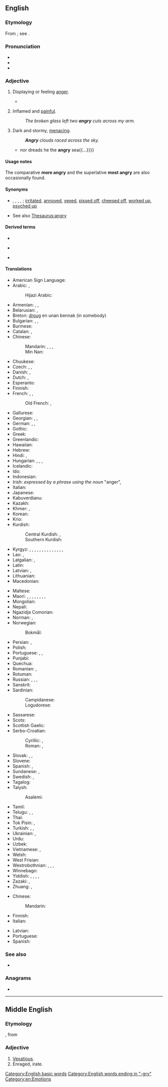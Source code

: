 ==English==

===Etymology===
From {{etyl|enm|en}}; see {{m|en|anger}}.

===Pronunciation===
* {{IPA|/ˈæŋ.ɡɹi/|lang=en}}
* {{audio|en-us-angry.ogg|Audio (US)|lang=en}}
* {{rhymes|æŋɡri|lang=en}}

===Adjective===
{{en-adj|er}}

# Displaying or feeling [[anger]].
#: {{ux|en|His face became '''angry'''.}}
#: {{ux|en|An '''angry''' mob started looting the warehouse.}}
#* {{quote-book|year=1898|author={{w|Winston Churchill (novelist)|Winston Churchill}}
|title={{w|The Celebrity}}|chapter=5
|passage=Then we relapsed into a discomfited silence, and wished we were anywhere else. But Miss Thorn relieved the situation by laughing aloud, and with such a hearty enjoyment that instead of getting '''angry''' and more mortified we began to laugh ourselves, and instantly felt better.}}
# {{lb|en|said about a wound or a rash}} Inflamed and [[painful]].
#: ''The broken glass left two '''angry''' cuts across my arm.''
# {{lb|en|figuratively|said about the elements, like the sky or the sea}} Dark and stormy, [[menacing]].
#: '''''Angry''' clouds raced across the sky.''
#* {{quote-book|1756|{{w|Christopher Smart}}|3=[http://books.google.com/books?id=fnpYmCFiZlcC The Book of the Epodes]|chapter=Ode II|by={{w|Horace}}
|passage={{...}}nor dreads he the '''angry''' sea{{...}}}}

====Usage notes====
The comparative '''more angry''' and the superlative '''most angry''' are also occasionally found.

====Synonyms====
* {{sense|displaying anger}} {{l|en|mad}}, {{l|en|enraged}}, {{l|en|wrathful}}, {{l|en|furious}}, {{l|en|apoplectic}}; [[irritated]], [[annoyed]], [[vexed]], [[pissed off]], [[cheesed off]], [[worked up]], [[psyched up]]
* See also [[Thesaurus:angry]]

====Derived terms====
{{top3}}
* {{l|en|angrily}}
{{mid3}}
* {{l|en|angriness}}
{{mid3}}
* {{l|en|Angry Young Man}}
{{bottom}}

====Translations====
{{trans-top|displaying anger}}
* American Sign Language: {{t|ase|Claw5@NearNose-PalmBack}}
* Arabic: {{t|ar|غَاضِب}}, {{t|ar|غَضْبَان}}
*: Hijazi Arabic: {{t|acw|مُعَصِّب|m|tr=muʿaṣṣib|sc=Arab}}
* Armenian: {{t+|hy|ջղային|sc=Armn}}, {{t|hy|զայրացած}}, {{t|hy|բարկացած}}
* Belarusian: {{t|be|сярдзі́ты|sc=Cyrl}}, {{t|be|злы|sc=Cyrl}}
* Breton: [[droug]] en unan bennak (in somebody)
* Bulgarian: {{t+|bg|ядо́сан}}, {{t+|bg|разгне́вен}}, {{t+|bg|сърди́т}}
* Burmese: {{t+|my|စိတ်ဆိုး|sc=Mymr}}
* Catalan: {{t+|ca|enfadat}}, {{t+|ca|enutjat}}
* Chinese:
*: Mandarin: {{t+|cmn|恼怒|tr=nǎonù|sc=Hani}}, {{t+|cmn|憤怒|tr=fènnù|sc=Hani}}, {{t+|cmn|生氣|sc=Hani}}, {{t+|cmn|生气|tr=shēngqì|sc=Hani}}
*: Min Nan: {{t+|nan|受氣|tr=siū-khì|sc=Hans}}
* Chuukese: {{t|chk|song}}
* Czech: {{t|cs|rozhněvaný}}, {{t+|cs|rozzlobený}}, {{t|cs|zlostný}}
* Danish: {{t|da|vred}}, {{t+|da|sur}}
* Dutch: {{t+|nl|kwaad}}, {{t+|nl|boos}}
* Esperanto: {{t+|eo|kolera}}
* Finnish: {{t+|fi|vihainen}}
* French: {{t+|fr|fâché|m}}, {{t+|fr|fâchée|f}}, {{t+|fr|en colère}}
*: Old French: {{t|fro|irié}}, {{t|fro|irous}}
* Gallurese: {{t|sdn|airatu}}
* Georgian: {{t+|ka|გაბრაზებული|sc=Geor}}, {{t|ka|გაჯავრებული|sc=Geor}}, {{t|ka|გაღიზიანებული|sc=Geor}}
* German: {{t+|de|böse}}, {{t+|de|verärgert}}, {{t+|de|zornig}}
* Gothic: {{t|got|𐌸𐍅𐌰𐌹𐍂𐌷𐍃}}
* Greek: {{t+|el|θυμωμένος}}
* Greenlandic: {{t|kl|ninngappoq}}
* Hawaiian: {{t|haw|huhū}}
* Hebrew: {{t+|he|סר|tr=sar}}
* Hindi: {{t|hi|रूठा}}, {{t+|hi|क्रोधित}}
* Hungarian: {{t+|hu|haragos}}, {{t+|hu|dühös}}, {{t+|hu|mérges}}, {{t|hu|bősz}}
* Icelandic: {{t+|is|reiður}}
* Ido: {{t+|io|iracoza}}
* Indonesian: {{t+|id|marah}}
* Irish: ''expressed by a phrase using the noun'' {{t|ga|fearg|f}} "anger", {{t|ga|cochallach}}
* Italian: {{t+|it|arrabbiato}}
* Japanese: {{t+|ja|怒る|tr=おこった, okotta|alt=怒った|sc=Jpan}}
* Kabuverdianu: {{t|kea|iradu}}
* Kazakh: {{t+|kk|ашулы|sc=Cyrl}}
* Khmer: {{t+|km|ខឹង|tr=kʰəŋ|sc=Khmr}}, {{t|km|ដែលខឹង|tr=dael kʰəŋ|sc=Khmr}}
* Korean: {{t+|ko|화내다|alt=화난}}
* Krio: {{t|kri|vex}}
* Kurdish:
*: Central Kurdish: {{t|ckb|تووڕە}}, {{t|ckb|قەڵس}}
*: Southern Kurdish: {{t|sdh|تۊڕە}}
* Kyrgyz: {{t+|ky|ачуулуу}}, {{t+|ky|каардуу}}, {{t+|ky|каарданган}}, {{t+|ky|ачуу}}, {{t+|ky|катуу}}, {{t+|ky|нааразы}}, {{t+|ky|ыраазы эмес}}, {{t+|ky|кыжырланган}}, {{t+|ky|кыжырлуу}}, {{t+|ky|жини келген}}, {{t+|ky|жинденген}}, {{t+|ky|жини келген}}, {{t+|ky|туталанган}}, {{t+|ky|ырайымсыз}},{{t|ky|штормдуу (аба ырайы}}
* Lao: {{t|lo|ຄຽດ}}, {{t|lo|ພິໂລດ}}
* Latgalian: {{t|ltg|sirdeigs}}, {{t|ltg|špetnys}}
* Latin: {{t|la|iratus}}
* Latvian: {{t|lv|dusmīgs}}, {{t+|lv|pikts}}
* Lithuanian: {{t+|lt|piktas}}
* Macedonian: {{t|mk|разгневен|sc=Cyrl}}
{{trans-mid}}
* Maltese: {{t-needed|mt}}
* Maori: {{t|mi|naunau}}, {{t|mi|manawawera}}, {{t|mi|pukukino}}, {{t|mi|riri}}, {{t|mi|tūpehupehu}}, {{t|mi|hīkaka}}, {{t|mi|pukuriri}}, {{t|mi|ririhau}}, {{t|mi|takariri}}
* Mongolian: {{t-needed|mn}}
* Nepali: {{t-needed|ne}}
* Ngazidja Comorian: {{t|zdj|harimwa usiu}}
* Norman: {{t|nrf|dguffi}}, {{t|nrf|mârri}}
* Norwegian: {{t+|no|sint}}
*: Bokmål: {{t|nb|rasende}}
* Persian: {{t+|fa|خشمگین|tr=xašmgin|sc=fa-Arab}}, {{t+|fa|عصبانی|tr=asabâni|sc=fa-Arab}}
* Polish: {{t+|pl|zły}}
* Portuguese: {{t+|pt|raivoso|m}}, {{t|pt|raivosa|f}}, {{t+|pt|bravo}}
* Punjabi: {{t-needed|pa}}
* Quechua: {{t|qu|phiñasqa}}
* Romanian: {{t+|ro|rău|m}}, {{t|ro|rea|f}}
* Rotuman: {{t|rtm|feke}}
* Russian: {{t+|ru|серди́тый}}, {{t+|ru|злой}}, {{t+|ru|разгне́ванный}}, {{qualifier|e.g. tone}} {{t+|ru|гне́вный}}
* Sanskrit: {{t+|sa|कुपित}}
* Sardinian:
*: Campidanese: {{t|sc|arrenegadu}}
*: Logudorese: {{t|sc|aghedadu}}
* Sassarese: {{t|sdc|affuttàdu}}
* Scots: {{t|sco|fasht}}
* Scottish Gaelic: {{t|gd|fiadhaich}}
* Serbo-Croatian:
*: Cyrillic: {{t|sh|гневан}}, {{t|sh|гњеван}}
*: Roman: {{t+|sh|gnevan}}, {{t+|sh|gnjevan}}
* Slovak: {{t|sk|rozhnevaný}}, {{t|sk|zlostný}}, {{t|sk|nahnevaný|m}}
* Slovene: {{t+|sl|jezen}}
* Spanish: {{t+|es|enojado}}, {{t+|es|enfadado}}
* Sundanese: {{t|su|ambek}}, {{t|su|bendu}}
* Swedish: {{t+|sv|arg}}, {{t+|sv|ilsken}}
* Tagalog: {{t|tl|galit}}
* Talysh:
*: Asalemi: {{t|tly|عصبانی|tr=asebâni|sc=fa-Arab}}
* Tamil: {{t-needed|ta}}
* Telugu: {{t+|te|కోపం}}, {{t+|te|ఆగ్రహం}}, {{t+|te|క్రోధం}}
* Thai: {{t+|th|โกรธ}}
* Tok Pisin: {{t|tpi|belihat}}, {{t|tpi|kros}}
* Turkish: {{t+|tr|kızgın}}, {{t+|tr|sinirli}}, {{t+|tr|asabi}}
* Ukrainian: {{t|uk|серди́тий|sc=Cyrl}}, {{t+|uk|злий|sc=Cyrl}}
* Urdu: {{t|ur|روٹھا|tr=rūṭhā|sc=ur-Arab}}
* Uzbek: {{t+|uz|jahldor}}
* Vietnamese: {{t+|vi|giận}}, {{t+|vi|tức}}
* Welsh: {{t+|cy|blin}}
* West Frisian: {{t|fy|lilk}}
* Westrobothnian: {{t|gmq-bot|sint}}, {{t|gmq-bot|jalak}}, {{t|gmq-bot|ang}}, {{t|gmq-bot|rassan}}
* Winnebago: {{t|win|woogitek}}
* Yiddish: {{t|yi|ברוגז|tr=broygez}}, {{t|yi|אין כּעס|tr=in kas}}, {{t|yi|ברוגזלעך|tr=broygezlekh}}, {{t|yi|ברוגזדיק|tr=broygezdik}}, {{t|yi|רוגזהדיק|tr=rugzedik}}
* Zazaki: {{t|zza|har}}, {{t|zza|fahs}}
* Zhuang: {{t|za|hozgaek}}, {{t|za|hoznyaek}}
{{trans-bottom}}

{{trans-top|inflamed and painful}}
* Chinese:
*: Mandarin: {{t-needed|cmn}}
* Finnish: {{t+|fi|kipeä}}
* Italian: {{t+|it|infiammato}}
{{trans-mid}}
* Latvian: {{t|lv|iekaisis}}
* Portuguese: {{t-needed|pt}}
* Spanish: {{t-needed|es}}
{{trans-bottom}}

===See also===
* {{pedialite|Anger}}

===Anagrams===
* {{anagrams|en|a=agnry|rangy}}

[[Category:English basic words]]
[[Category:English words ending in "-gry"]]
[[Category:en:Emotions]]

----

==Middle English==

===Etymology===
{{suffix|anger|y|lang=enm}}, from {{der|enm|non|angr||affliction, sorrow}}

===Adjective===
{{head|enm|adjective}}

# [[vexatious|Vexatious]].
# Enraged, irate.